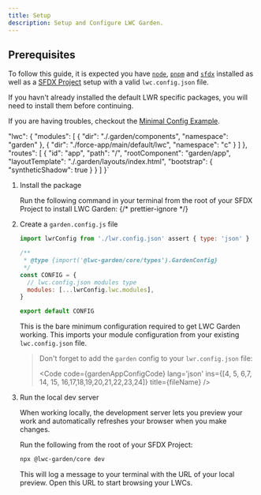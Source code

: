 ```yaml
---
title: Setup
description: Setup and Configure LWC Garden.
---
```



## Prerequisites

To follow this guide, it is expected you have [`node`](https://nodejs.org/en), [`pnpm`](https://pnpm.io/) and [`sfdx`](https://developer.salesforce.com/tools/salesforcecli) installed as well as a <a href="https://developer.salesforce.com/docs/atlas.en-us.sfdx_dev.meta/sfdx_dev/sfdx_dev_ws_create_new.htm" target="_blank" rel="nofollow noreferrer">SFDX Project</a> setup with a valid `lwc.config.json` file.

<Aside>
  If you havn't already installed the default LWR specific packages, you will need to install them before continuing.

  If you are having troubles, checkout the [Minimal Config Example](/examples/minimal-config).
</Aside>

  "lwc": {
    "modules": [
      {
        "dir": "./.garden/components",
        "namespace": "garden"
      },
      {
        "dir": "./force-app/main/default/lwc",
        "namespace": "c"
      }
    ]
  },
  "routes": [
    {
      "id": "app",
      "path": "/",
      "rootComponent": "garden/app",
      "layoutTemplate": "./.garden/layouts/index.html",
      "bootstrap": {
        "syntheticShadow": true
      }
    }
  ]
}`

<Steps>

1. Install the package

   Run the following command in your terminal from the root of your SFDX Project to install LWC Garden:
   {/* prettier-ignore */}

   <InstallSteps />

2. Create a `garden.config.js` file

   ```js
   import lwrConfig from './lwr.config.json' assert { type: 'json' }

   /**
    * @type {import('@lwc-garden/core/types').GardenConfig}
    */
   const CONFIG = {
     // lwc.config.json modules type
     modules: [...lwrConfig.lwc.modules],
   }

   export default CONFIG
   ```

   This is the bare minimum configuration required to get LWC Garden working. This imports your module configuration from your existing `lwc.config.json` file.

   > Don't forget to add the `garden` config to your `lwr.config.json` file:
   >
   > <Code
   >   code={gardenAppConfigCode}
   >   lang='json'
   >   ins={[4, 5, 6,7, 14, 15, 16,17,18,19,20,21,22,23,24]}
   >   title={fileName}
   > />

3. Run the local dev server

   When working locally, the development server lets you preview your work and automatically refreshes your browser when you make changes.

   Run the following from the root of your SFDX Project:

   ```sh
   npx @lwc-garden/core dev
   ```

   This will log a message to your terminal with the URL of your local preview. Open this URL to start browsing your LWCs.

</Steps>
